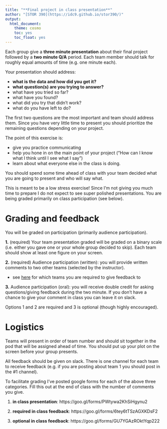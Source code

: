 ```yaml
---
title: "**Final project in class presentation**"
author: "[STOR 390](https://idc9.github.io/stor390/)"
output:
  html_document:
    theme: cosmo
    toc: yes
    toc_float: yes
---
```



Each group give a **three minute  presentation** about their final project followed by a **two minute Q/A** period. Each team member should talk for roughly equal amounts of time (e.g. one minute each). 

Your presentation should address:

- **what is the data and how did you get it?**
- **what question(s) are you trying to answer?**
- what have you tried so far?
- what have you found?
- what did you try that didn't work?
- what do you have left to do?

The first two questions are the most important and team should address them. Since you have very little time to present you should prioritize the remaining questions depending on your project. 

The point of this exercise is:

- give you practice communicating
- help you hone in on the main point of your project ("How can I know what I think until I see what I say")
- learn about what everyone else in the class is doing.

You should spend some time ahead of class with your team decided what you are going to present and who will say what.

This is meant to be a low stress exercise! Since I'm not giving you much time to prepare I do not expect to see super polished presentations. You are being graded primarily on class participation (see below). 


# **Grading and feedback**

You will be graded on participation (primarily audience participation).

**1.** (required) Your team presentation graded will be graded on a binary scale (i.e. either you gave one or your whole group decided to skip). Each team should show at least one figure on your screen.

**2.** (required) Audience participation (written): you will provide written comments to two other teams (selected by the instructor).

- see [here](https://github.com/idc9/stor390/blob/master/final_project/team_feedback_schedule.csv) for which teams you are required to give feedback to

**3.** Audience participation (oral): you will receive double credit for asking questions/giving feedback during the two minute. If you don't have a chance to give your comment in class you can leave it on slack.  

Options 1 and 2 are required and 3 is optional (though highly encouraged). 


# **Logistics**

Teams will present in order of team number and should sit together in the pod that will be assigned ahead of time. You should put up your plot on the screen before your group presents. 

All feedback should be given on slack. There is one channel for each team to receive feedback (e.g. if you are posting about team 1 you should post in the #1 channel).

To facilitate grading I've posted google forms for each of the above three categories. Fill this out at the end of class with the number of comments you give.

1. **in class presentation**: https://goo.gl/forms/PWtywa2KhSiHgynu2

2. **required in class feedback**: https://goo.gl/forms/6tey6tTSzAGXKDsF2

3. **optional in class feedback**: https://goo.gl/forms/GU7YGAzROktYqp222
